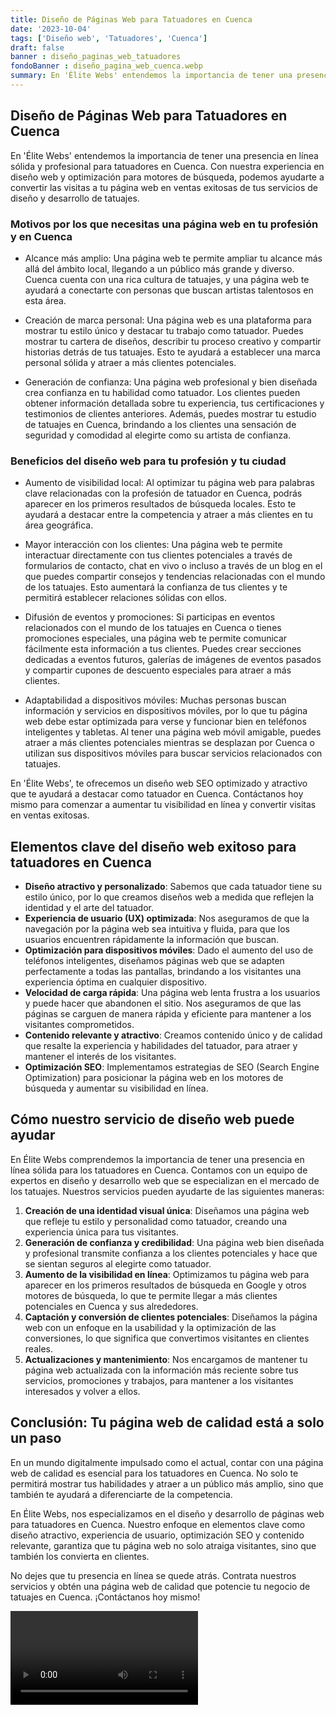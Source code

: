 ```yaml
---
title: Diseño de Páginas Web para Tatuadores en Cuenca
date: '2023-10-04'
tags: ['Diseño web', 'Tatuadores', 'Cuenca']
draft: false
banner : diseño_paginas_web_tatuadores
fondoBanner : diseño_pagina_web_cuenca.webp
summary: En 'Élite Webs' entendemos la importancia de tener una presencia en línea sólida y profesional para tatuadores en Cuenca. Con nuestra experiencia en diseño web y optimización para motores de búsqueda, podemos ayudarte a convertir las visitas a tu página web en ventas exitosas de tus servicios de diseño y desarrollo de tatuajes.
---
```


## Diseño de Páginas Web para Tatuadores en Cuenca

En 'Élite Webs' entendemos la importancia de tener una presencia en línea sólida y profesional para tatuadores en Cuenca. Con nuestra experiencia en diseño web y optimización para motores de búsqueda, podemos ayudarte a convertir las visitas a tu página web en ventas exitosas de tus servicios de diseño y desarrollo de tatuajes.

### Motivos por los que necesitas una página web en tu profesión y en Cuenca

- Alcance más amplio: Una página web te permite ampliar tu alcance más allá del ámbito local, llegando a un público más grande y diverso. Cuenca cuenta con una rica cultura de tatuajes, y una página web te ayudará a conectarte con personas que buscan artistas talentosos en esta área.

- Creación de marca personal: Una página web es una plataforma para mostrar tu estilo único y destacar tu trabajo como tatuador. Puedes mostrar tu cartera de diseños, describir tu proceso creativo y compartir historias detrás de tus tatuajes. Esto te ayudará a establecer una marca personal sólida y atraer a más clientes potenciales.

- Generación de confianza: Una página web profesional y bien diseñada crea confianza en tu habilidad como tatuador. Los clientes pueden obtener información detallada sobre tu experiencia, tus certificaciones y testimonios de clientes anteriores. Además, puedes mostrar tu estudio de tatuajes en Cuenca, brindando a los clientes una sensación de seguridad y comodidad al elegirte como su artista de confianza.

### Beneficios del diseño web para tu profesión y tu ciudad

- Aumento de visibilidad local: Al optimizar tu página web para palabras clave relacionadas con la profesión de tatuador en Cuenca, podrás aparecer en los primeros resultados de búsqueda locales. Esto te ayudará a destacar entre la competencia y atraer a más clientes en tu área geográfica.

- Mayor interacción con los clientes: Una página web te permite interactuar directamente con tus clientes potenciales a través de formularios de contacto, chat en vivo o incluso a través de un blog en el que puedes compartir consejos y tendencias relacionadas con el mundo de los tatuajes. Esto aumentará la confianza de tus clientes y te permitirá establecer relaciones sólidas con ellos.

- Difusión de eventos y promociones: Si participas en eventos relacionados con el mundo de los tatuajes en Cuenca o tienes promociones especiales, una página web te permite comunicar fácilmente esta información a tus clientes. Puedes crear secciones dedicadas a eventos futuros, galerías de imágenes de eventos pasados y compartir cupones de descuento especiales para atraer a más clientes.

- Adaptabilidad a dispositivos móviles: Muchas personas buscan información y servicios en dispositivos móviles, por lo que tu página web debe estar optimizada para verse y funcionar bien en teléfonos inteligentes y tabletas. Al tener una página web móvil amigable, puedes atraer a más clientes potenciales mientras se desplazan por Cuenca o utilizan sus dispositivos móviles para buscar servicios relacionados con tatuajes.

En 'Élite Webs', te ofrecemos un diseño web SEO optimizado y atractivo que te ayudará a destacar como tatuador en Cuenca. Contáctanos hoy mismo para comenzar a aumentar tu visibilidad en línea y convertir visitas en ventas exitosas.

<GifSeo />

<Cta />

## Elementos clave del diseño web exitoso para tatuadores en Cuenca

- **Diseño atractivo y personalizado**: Sabemos que cada tatuador tiene su estilo único, por lo que creamos diseños web a medida que reflejen la identidad y el arte del tatuador.
- **Experiencia de usuario (UX) optimizada**: Nos aseguramos de que la navegación por la página web sea intuitiva y fluida, para que los usuarios encuentren rápidamente la información que buscan.
- **Optimización para dispositivos móviles**: Dado el aumento del uso de teléfonos inteligentes, diseñamos páginas web que se adapten perfectamente a todas las pantallas, brindando a los visitantes una experiencia óptima en cualquier dispositivo.
- **Velocidad de carga rápida**: Una página web lenta frustra a los usuarios y puede hacer que abandonen el sitio. Nos aseguramos de que las páginas se carguen de manera rápida y eficiente para mantener a los visitantes comprometidos.
- **Contenido relevante y atractivo**: Creamos contenido único y de calidad que resalte la experiencia y habilidades del tatuador, para atraer y mantener el interés de los visitantes.
- **Optimización SEO**: Implementamos estrategias de SEO (Search Engine Optimization) para posicionar la página web en los motores de búsqueda y aumentar su visibilidad en línea.

## Cómo nuestro servicio de diseño web puede ayudar

En Élite Webs comprendemos la importancia de tener una presencia en línea sólida para los tatuadores en Cuenca. Contamos con un equipo de expertos en diseño y desarrollo web que se especializan en el mercado de los tatuajes. Nuestros servicios pueden ayudarte de las siguientes maneras:

1. **Creación de una identidad visual única**: Diseñamos una página web que refleje tu estilo y personalidad como tatuador, creando una experiencia única para tus visitantes.
2. **Generación de confianza y credibilidad**: Una página web bien diseñada y profesional transmite confianza a los clientes potenciales y hace que se sientan seguros al elegirte como tatuador.
3. **Aumento de la visibilidad en línea**: Optimizamos tu página web para aparecer en los primeros resultados de búsqueda en Google y otros motores de búsqueda, lo que te permite llegar a más clientes potenciales en Cuenca y sus alrededores.
4. **Captación y conversión de clientes potenciales**: Diseñamos la página web con un enfoque en la usabilidad y la optimización de las conversiones, lo que significa que convertimos visitantes en clientes reales.
5. **Actualizaciones y mantenimiento**: Nos encargamos de mantener tu página web actualizada con la información más reciente sobre tus servicios, promociones y trabajos, para mantener a los visitantes interesados y volver a ellos.

## Conclusión: Tu página web de calidad está a solo un paso

En un mundo digitalmente impulsado como el actual, contar con una página web de calidad es esencial para los tatuadores en Cuenca. No solo te permitirá mostrar tus habilidades y atraer a un público más amplio, sino que también te ayudará a diferenciarte de la competencia.

En Élite Webs, nos especializamos en el diseño y desarrollo de páginas web para tatuadores en Cuenca. Nuestro enfoque en elementos clave como diseño atractivo, experiencia de usuario, optimización SEO y contenido relevante, garantiza que tu página web no solo atraiga visitantes, sino que también los convierta en clientes.

No dejes que tu presencia en línea se quede atrás. Contrata nuestros servicios y obtén una página web de calidad que potencie tu negocio de tatuajes en Cuenca. ¡Contáctanos hoy mismo!

<Video />

<CtaBot job='Tatuadores' city='Cuenca'/>

<Gmaps query='Cuenca+españa+maps' />